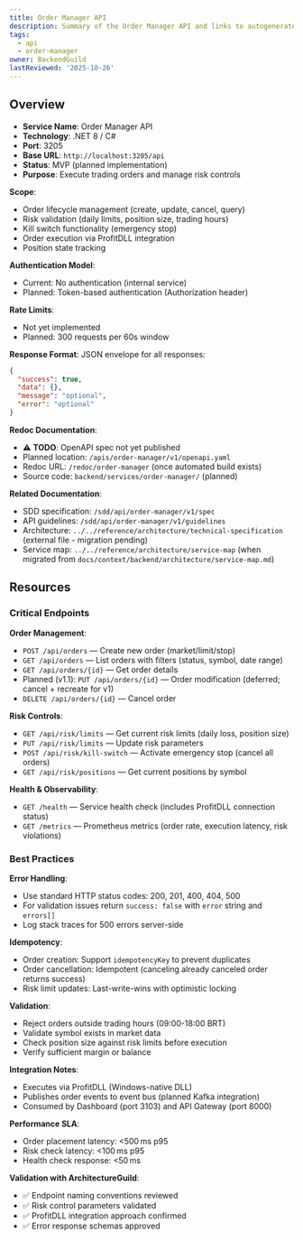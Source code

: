 ```yaml
---
title: Order Manager API
description: Summary of the Order Manager API and links to autogenerated documentation.
tags:
  - api
  - order-manager
owner: BackendGuild
lastReviewed: '2025-10-26'
---
```

## Overview

- **Service Name**: Order Manager API
- **Technology**: .NET 8 / C#
- **Port**: 3205
- **Base URL**: `http://localhost:3205/api`
- **Status**: MVP (planned implementation)
- **Purpose**: Execute trading orders and manage risk controls

**Scope**:
- Order lifecycle management (create, update, cancel, query)
- Risk validation (daily limits, position size, trading hours)
- Kill switch functionality (emergency stop)
- Order execution via ProfitDLL integration
- Position state tracking

**Authentication Model**:
- Current: No authentication (internal service)
- Planned: Token-based authentication (Authorization header)

**Rate Limits**:
- Not yet implemented
- Planned: 300 requests per 60s window

**Response Format**: JSON envelope for all responses:

```json
{
  "success": true,
  "data": {},
  "message": "optional",
  "error": "optional"
}
```

**Redoc Documentation**:
- ⚠️ **TODO**: OpenAPI spec not yet published
- Planned location: `/apis/order-manager/v1/openapi.yaml`
- Redoc URL: `/redoc/order-manager` (once automated build exists)
- Source code: `backend/services/order-manager/` (planned)

**Related Documentation**:
- SDD specification: `/sdd/api/order-manager/v1/spec`
- API guidelines: `/sdd/api/order-manager/v1/guidelines`
- Architecture: `../../reference/architecture/technical-specification` (external file - migration pending)
- Service map: `../../reference/architecture/service-map` (when migrated from `docs/context/backend/architecture/service-map.md`)

## Resources

### Critical Endpoints

**Order Management**:
- `POST /api/orders` — Create new order (market/limit/stop)
- `GET /api/orders` — List orders with filters (status, symbol, date range)
- `GET /api/orders/{id}` — Get order details
- Planned (v1.1): `PUT /api/orders/{id}` — Order modification (deferred; cancel + recreate for v1)
- `DELETE /api/orders/{id}` — Cancel order

**Risk Controls**:
- `GET /api/risk/limits` — Get current risk limits (daily loss, position size)
- `PUT /api/risk/limits` — Update risk parameters
- `POST /api/risk/kill-switch` — Activate emergency stop (cancel all orders)
- `GET /api/risk/positions` — Get current positions by symbol

**Health & Observability**:
- `GET /health` — Service health check (includes ProfitDLL connection status)
- `GET /metrics` — Prometheus metrics (order rate, execution latency, risk violations)

### Best Practices

**Error Handling**:
- Use standard HTTP status codes: 200, 201, 400, 404, 500
- For validation issues return `success: false` with `error` string and `errors[]`
- Log stack traces for 500 errors server-side

**Idempotency**:
- Order creation: Support `idempotencyKey` to prevent duplicates
- Order cancellation: Idempotent (canceling already canceled order returns success)
- Risk limit updates: Last-write-wins with optimistic locking

**Validation**:
- Reject orders outside trading hours (09:00-18:00 BRT)
- Validate symbol exists in market data
- Check position size against risk limits before execution
- Verify sufficient margin or balance

**Integration Notes**:
- Executes via ProfitDLL (Windows-native DLL)
- Publishes order events to event bus (planned Kafka integration)
- Consumed by Dashboard (port 3103) and API Gateway (port 8000)

**Performance SLA**:
- Order placement latency: &lt;500 ms p95
- Risk check latency: &lt;100 ms p95
- Health check response: &lt;50 ms

**Validation with ArchitectureGuild**:
- ✅ Endpoint naming conventions reviewed
- ✅ Risk control parameters validated
- ✅ ProfitDLL integration approach confirmed
- ✅ Error response schemas approved

